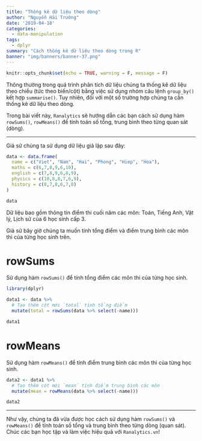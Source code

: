 ```yaml
---
title: "Thống kê dữ liệu theo dòng"
author: "Nguyễn Hải Trường"
date: '2019-04-18'
categories:
  - data-manipulation
tags:
  - dplyr
summary: "Cách thống kê dữ liệu theo dòng trong R"
banner: "img/banners/banner-37.png"
---
```


```r
knitr::opts_chunk$set(echo = TRUE, warning = F, message = F)
```

Thông thường trong quá trình phân tích dữ liệu chúng ta thống kê dữ liệu theo chiều (tức theo biến/cột) bằng việc sử dụng nhóm câu lệnh `group_by()` kết hợp `summarise()`. Tuy nhiên, đối với một số trường hợp chúng ta cần thống kê dữ liệu theo dòng.

Trong bài viết này, `Ranalytics` sẽ hướng dẫn các bạn cách sử dụng hàm `rowSums()`, `rowMeans()` để tính toán số tổng, trung bình theo từng quan sát (dòng).

---

Giả sử chúng ta sử dụng dữ liệu giả lập sau đây:

```r
data <- data.frame(
  name = c("Viet", "Nam", "Hai", "Phong", "Hiep", "Hoa"),
  maths = c(6,7,8,9,6,10),
  english = c(7,8,9,6,8,9),
  physics = c(10,8,8,7,6,9),
  history = c(8,7,8,6,7,8)
)

data
```

Dữ liệu bao gồm thông tin điểm thi cuối năm các môn: Toán, Tiếng Anh, Vật lý, Lịch sử của 6 học sinh cấp 3.

Giả sử bây giờ chúng ta muốn tính tổng điểm và điểm trung bình các môn thi của từng học sinh trên.

# rowSums

Sử dụng hàm `rowSums()` để tính tổng điểm các môn thi của từng học sinh.

```r
library(dplyr) 

data1 <- data %>% 
  # Tạo thêm cột mới `total` tính tổng điểm
  mutate(total = rowSums(data %>% select(-name)))

data1
```


# rowMeans

Sử dụng hàm `rowMeans()` để tính điểm trung bình các môn thi của từng học sinh.

```r
data2 <- data1 %>% 
  # Tạo thêm cột mới `mean` tính điểm trung bình các môn
  mutate(mean = rowMeans(data %>% select(-name)))

data2
```

---

Như vậy, chúng ta đã vừa được học cách sử dụng hàm `rowSums()` và `rowMeans()` để tính toán số tổng và trung bình theo từng dòng (quan sát). Chúc các bạn học tập và làm việc hiệu quả với ``Ranalytics.vn``!
